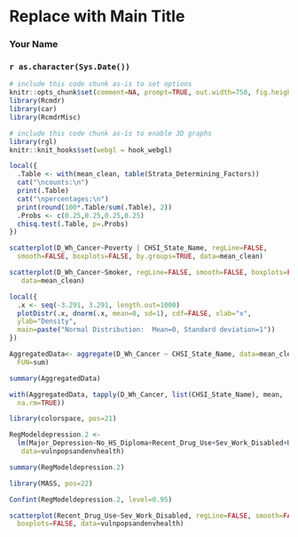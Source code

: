 <!-- R Commander Markdown Template -->

Replace with Main Title
=======================

### Your Name

### `r as.character(Sys.Date())`

```{r echo=FALSE}
# include this code chunk as-is to set options
knitr::opts_chunk$set(comment=NA, prompt=TRUE, out.width=750, fig.height=8, fig.width=8)
library(Rcmdr)
library(car)
library(RcmdrMisc)
```


```{r echo=FALSE}
# include this code chunk as-is to enable 3D graphs
library(rgl)
knitr::knit_hooks$set(webgl = hook_webgl)
```

```{r}
local({
  .Table <- with(mean_clean, table(Strata_Determining_Factors))
  cat("\ncounts:\n")
  print(.Table)
  cat("\npercentages:\n")
  print(round(100*.Table/sum(.Table), 2))
  .Probs <- c(0.25,0.25,0.25,0.25) 
  chisq.test(.Table, p=.Probs)
})
```

```{r}
scatterplot(D_Wh_Cancer~Poverty | CHSI_State_Name, regLine=FALSE, 
  smooth=FALSE, boxplots=FALSE, by.groups=TRUE, data=mean_clean)
```

```{r}
scatterplot(D_Wh_Cancer~Smoker, regLine=FALSE, smooth=FALSE, boxplots=FALSE,
   data=mean_clean)
```

```{r}
local({
  .x <- seq(-3.291, 3.291, length.out=1000)  
  plotDistr(.x, dnorm(.x, mean=0, sd=1), cdf=FALSE, xlab="x", 
  ylab="Density", 
  main=paste("Normal Distribution:  Mean=0, Standard deviation=1"))
})
```

```{r}
AggregatedData<- aggregate(D_Wh_Cancer ~ CHSI_State_Name, data=mean_clean, 
  FUN=sum)
```

```{r}
summary(AggregatedData)
```


```{r}
with(AggregatedData, tapply(D_Wh_Cancer, list(CHSI_State_Name), mean, 
  na.rm=TRUE))
```

```{r}
library(colorspace, pos=21)
```


```{r}
RegModeldepression.2 <- 
  lm(Major_Depression~No_HS_Diploma+Recent_Drug_Use+Sev_Work_Disabled+Unemployed,
   data=vulnpopsandenvhealth)
```


```{r}
summary(RegModeldepression.2)
```


```{r}
library(MASS, pos=22)
```


```{r}
Confint(RegModeldepression.2, level=0.95)
```

```{r}
scatterplot(Recent_Drug_Use~Sev_Work_Disabled, regLine=FALSE, smooth=FALSE, 
  boxplots=FALSE, data=vulnpopsandenvhealth)
```

